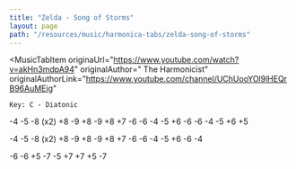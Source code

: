 ```yaml
---
title: "Zelda - Song of Storms"
layout: page
path: "/resources/music/harmonica-tabs/zelda-song-of-storms"
---
```


<MusicTabItem
  originaUrl="https://www.youtube.com/watch?v=akHn3mdpA94"
  originalAuthor=" The Harmonicist"
  originalAuthorLink="https://www.youtube.com/channel/UChUooYOl9lHEQrB96AuMEig"
>

    Key: C - Diatonic


-4 -5 -8 (x2)
+8 -9 +8 -9 +8 +7 -6
-6 -4 -5 +6 -6
-6 -4 -5 +6 +5

-4 -5 -8 (x2)
+8 -9 +8 -9 +8 +7 -6
-6 -4 -5 +6 -6
-4

-6 -6 +5 -7
-5 +7 +7 +5 -7

</MusicTabItem>
